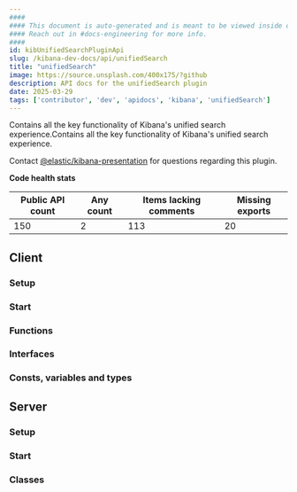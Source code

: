 ```yaml
---
####
#### This document is auto-generated and is meant to be viewed inside our experimental, new docs system.
#### Reach out in #docs-engineering for more info.
####
id: kibUnifiedSearchPluginApi
slug: /kibana-dev-docs/api/unifiedSearch
title: "unifiedSearch"
image: https://source.unsplash.com/400x175/?github
description: API docs for the unifiedSearch plugin
date: 2025-03-29
tags: ['contributor', 'dev', 'apidocs', 'kibana', 'unifiedSearch']
---
```


Contains all the key functionality of Kibana's unified search experience.Contains all the key functionality of Kibana's unified search experience.

Contact [@elastic/kibana-presentation](https://github.com/orgs/elastic/teams/kibana-presentation) for questions regarding this plugin.

**Code health stats**

| Public API count  | Any count | Items lacking comments | Missing exports |
|-------------------|-----------|------------------------|-----------------|
| 150 | 2 | 113 | 20 |

## Client

### Setup
<DocDefinitionList data={[unifiedSearchObj.client.setup]}/>

### Start
<DocDefinitionList data={[unifiedSearchObj.client.start]}/>

### Functions
<DocDefinitionList data={unifiedSearchObj.client.functions}/>

### Interfaces
<DocDefinitionList data={unifiedSearchObj.client.interfaces}/>

### Consts, variables and types
<DocDefinitionList data={unifiedSearchObj.client.misc}/>

## Server

### Setup
<DocDefinitionList data={[unifiedSearchObj.server.setup]}/>

### Start
<DocDefinitionList data={[unifiedSearchObj.server.start]}/>

### Classes
<DocDefinitionList data={unifiedSearchObj.server.classes}/>

